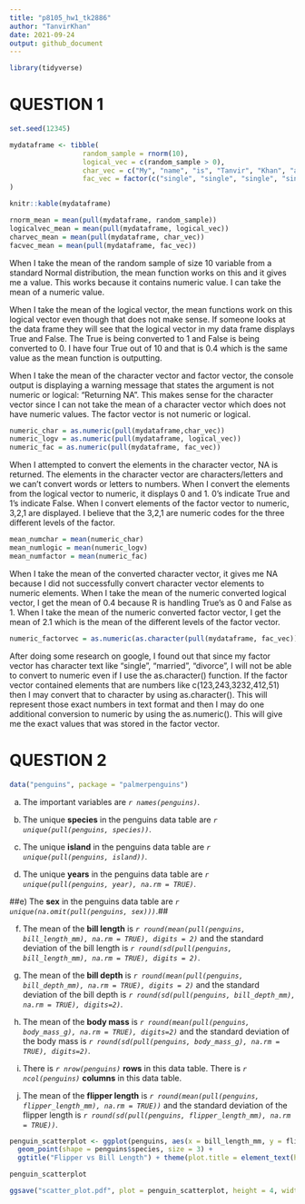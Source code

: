```yaml
---
title: "p8105_hw1_tk2886"
author: "TanvirKhan"
date: 2021-09-24
output: github_document
---
```



```r
library(tidyverse)
```

# QUESTION 1
```r

set.seed(12345)

mydataframe <- tibble(
                  random_sample = rnorm(10),
                  logical_vec = c(random_sample > 0),
                  char_vec = c("My", "name", "is", "Tanvir", "Khan", "and", "I", "like","the", "Lakers"),
                  fac_vec = factor(c("single", "single", "single", "single", "married", "married", "married", "divorced", "divorced", "divorced")),
)

knitr::kable(mydataframe)
```


```r
rnorm_mean = mean(pull(mydataframe, random_sample))
logicalvec_mean = mean(pull(mydataframe, logical_vec))
charvec_mean = mean(pull(mydataframe, char_vec))
facvec_mean = mean(pull(mydataframe, fac_vec))
```
When I take the mean of the random sample of size 10 variable from a standard Normal distribution, the mean function works on this and it gives me a value. This works because it contains numeric value. I can take the mean of a numeric value. 

When I take the mean of the logical vector, the mean functions work on this logical vector even though that does not make sense. If someone looks at the data frame they will see that the logical vector in my data frame displays True and False. The True is being converted to 1 and False is being converted to 0. I have four True out of 10 and that is 0.4 which is the same value as the mean function is outputting. 

When I take the mean of the character vector and factor vector, the console output is displaying a warning message that states the argument is not numeric or logical: "Returning NA". This makes sense for the character vector since I can not take the mean of a character vector which does not have numeric values. The factor vector is not numeric or logical. 


```r
numeric_char = as.numeric(pull(mydataframe,char_vec))
numeric_logv = as.numeric(pull(mydataframe, logical_vec))
numeric_fac = as.numeric(pull(mydataframe, fac_vec))
```
When I attempted to convert the elements in the character vector, NA is returned. The elements in the character vector are characters/letters and we can't convert words or letters to numbers. When I convert the elements from the logical vector to numeric, it displays 0 and 1. 0's indicate True and 1's indicate False. When I convert elements of the factor vector to numeric, 3,2,1 are displayed. I believe that the 3,2,1 are numeric codes for the three different levels of the factor. 

```r
mean_numchar = mean(numeric_char)
mean_numlogic = mean(numeric_logv)
mean_numfactor = mean(numeric_fac)
```
When I take the mean of the converted character vector, it gives me NA because I did not successfully convert character vector elements to numeric elements. When I take the mean of the numeric converted logical vector, I get the mean of 0.4 because R is handling True's as 0 and False as 1. When I take the mean of the numeric converted factor vector, I get the mean of 2.1 which is the mean of the different levels of the factor vector. 

```r
numeric_factorvec = as.numeric(as.character(pull(mydataframe, fac_vec)))
```
After doing some research on google, I found out that since my factor vector has character text like "single", "married", "divorce", I will not be able to convert to numeric even if I use the as.character() function. If the factor vector contained elements that are numbers like c(123,243,3232,412,51) then I may convert that to character by using as.character(). This will represent those exact numbers in text format and then I may do one additional conversion to numeric by using the as.numeric(). This will give me the exact values that was stored in the factor vector. 



# QUESTION 2
```r
data("penguins", package = "palmerpenguins")
```
a) The important variables are *`r names(penguins)`*.

b) The unique **species** in the penguins data table are *`r unique(pull(penguins, species))`*.

c) The unique **island** in the penguins data table are *`r unique(pull(penguins, island))`*.

d) The unique **years** in the penguins data table are *`r unique(pull(penguins, year), na.rm = TRUE)`*.

##e) The **sex** in the penguins data table are *`r unique(na.omit(pull(penguins, sex)))`*.##

f) The mean of the **bill length** is *`r round(mean(pull(penguins, bill_length_mm), na.rm = TRUE), digits = 2)`* and the standard deviation of the bill length is *`r round(sd(pull(penguins, bill_length_mm), na.rm = TRUE), digits = 2)`*.

g) The mean of the **bill depth** is *`r round(mean(pull(penguins, bill_depth_mm), na.rm = TRUE), digits = 2)`* and the standard deviation of the bill depth is *`r round(sd(pull(penguins, bill_depth_mm), na.rm = TRUE), digits=2)`*.

h) The mean of the **body mass** is *`r round(mean(pull(penguins, body_mass_g), na.rm = TRUE), digits=2)`* and the standard deviation of the body mass is *`r round(sd(pull(penguins, body_mass_g), na.rm = TRUE), digits=2)`*.

i) There is *`r nrow(penguins)`* **rows** in this data table. There is *`r ncol(penguins)`* **columns** in this data table. 

j) The mean of the **flipper length** is *`r round(mean(pull(penguins, flipper_length_mm), na.rm = TRUE))`* and the standard deviation of the flipper length is *`r round(sd(pull(penguins, flipper_length_mm), na.rm = TRUE))`*. 

```r
penguin_scatterplot <- ggplot(penguins, aes(x = bill_length_mm, y = flipper_length_mm, color = species)) +
  geom_point(shape = penguins$species, size = 3) +
  ggtitle("Flipper vs Bill Length") + theme(plot.title = element_text(hjust = 0.5))

penguin_scatterplot
```

```r
ggsave("scatter_plot.pdf", plot = penguin_scatterplot, height = 4, width = 6)
```


